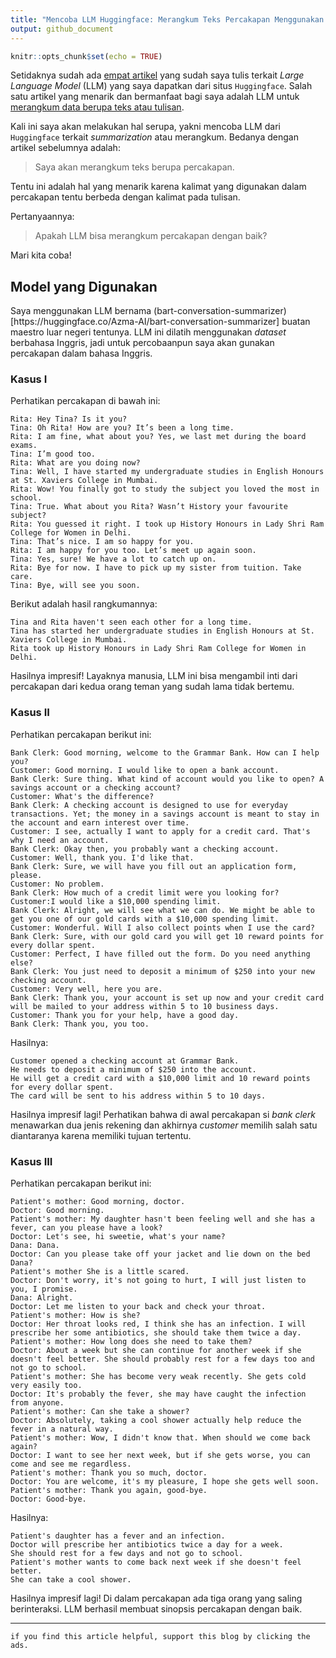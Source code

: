 ```yaml
---
title: "Mencoba LLM Huggingface: Merangkum Teks Percakapan Menggunakan AI"
output: github_document
---
```


```r
knitr::opts_chunk$set(echo = TRUE)
```

Setidaknya sudah ada [empat artikel](https://ikanx101.com/tags/#huggingface) yang sudah saya tulis terkait _Large Language Model_ (LLM) yang saya dapatkan dari situs `Huggingface`. Salah satu artikel yang menarik dan bermanfaat bagi saya adalah LLM untuk [merangkum data berupa teks atau tulisan](https://ikanx101.com/blog/sum-llm/).

Kali ini saya akan melakukan hal serupa, yakni mencoba LLM dari `Huggingface` terkait _summarization_ atau merangkum. Bedanya dengan artikel sebelumnya adalah:

> Saya akan merangkum teks berupa percakapan.

Tentu ini adalah hal yang menarik karena kalimat yang digunakan dalam percakapan tentu berbeda dengan kalimat pada tulisan.

Pertanyaannya:

> Apakah LLM bisa merangkum percakapan dengan baik?

Mari kita coba!

## Model yang Digunakan

Saya menggunakan LLM bernama (bart-conversation-summarizer)[https://huggingface.co/Azma-AI/bart-conversation-summarizer] buatan maestro luar negeri tentunya. LLM ini dilatih menggunakan _dataset_ berbahasa Inggris, jadi untuk percobaanpun saya akan gunakan percakapan dalam bahasa Inggris.

### Kasus I

Perhatikan percakapan di bawah ini:

```
Rita: Hey Tina? Is it you?
Tina: Oh Rita! How are you? It’s been a long time.
Rita: I am fine, what about you? Yes, we last met during the board exams.
Tina: I’m good too.
Rita: What are you doing now?
Tina: Well, I have started my undergraduate studies in English Honours at St. Xaviers College in Mumbai.
Rita: Wow! You finally got to study the subject you loved the most in school.
Tina: True. What about you Rita? Wasn’t History your favourite subject?
Rita: You guessed it right. I took up History Honours in Lady Shri Ram College for Women in Delhi.
Tina: That’s nice. I am so happy for you.
Rita: I am happy for you too. Let’s meet up again soon.
Tina: Yes, sure! We have a lot to catch up on.
Rita: Bye for now. I have to pick up my sister from tuition. Take care.
Tina: Bye, will see you soon.
```

Berikut adalah hasil rangkumannya:

```
Tina and Rita haven't seen each other for a long time. 
Tina has started her undergraduate studies in English Honours at St. Xaviers College in Mumbai. 
Rita took up History Honours in Lady Shri Ram College for Women in Delhi.
```

Hasilnya impresif! Layaknya manusia, LLM ini bisa mengambil inti dari percakapan dari kedua orang teman yang sudah lama tidak bertemu.

### Kasus II

Perhatikan percakapan berikut ini:

```
Bank Clerk: Good morning, welcome to the Grammar Bank. How can I help you?
Customer: Good morning. I would like to open a bank account.
Bank Clerk: Sure thing. What kind of account would you like to open? A savings account or a checking account?
Customer: What's the difference?
Bank Clerk: A checking account is designed to use for everyday transactions. Yet; the money in a savings account is meant to stay in the account and earn interest over time.
Customer: I see, actually I want to apply for a credit card. That's why I need an account.
Bank Clerk: Okay then, you probably want a checking account.
Customer: Well, thank you. I'd like that.
Bank Clerk: Sure, we will have you fill out an application form, please.
Customer: No problem.
Bank Clerk: How much of a credit limit were you looking for?
Customer:I would like a $10,000 spending limit.
Bank Clerk: Alright, we will see what we can do. We might be able to get you one of our gold cards with a $10,000 spending limit.
Customer: Wonderful. Will I also collect points when I use the card?
Bank Clerk: Sure, with our gold card you will get 10 reward points for every dollar spent.
Customer: Perfect, I have filled out the form. Do you need anything else?
Bank Clerk: You just need to deposit a minimum of $250 into your new checking account.
Customer: Very well, here you are.
Bank Clerk: Thank you, your account is set up now and your credit card will be mailed to your address within 5 to 10 business days.
Customer: Thank you for your help, have a good day.
Bank Clerk: Thank you, you too.
```

Hasilnya:

```
Customer opened a checking account at Grammar Bank. 
He needs to deposit a minimum of $250 into the account. 
He will get a credit card with a $10,000 limit and 10 reward points for every dollar spent. 
The card will be sent to his address within 5 to 10 days.
```

Hasilnya impresif lagi! Perhatikan bahwa di awal percakapan si _bank clerk_ menawarkan dua jenis rekening dan akhirnya _customer_ memilih salah satu diantaranya karena memiliki tujuan tertentu.

### Kasus III

Perhatikan percakapan berikut ini:

```
Patient's mother: Good morning, doctor.
Doctor: Good morning.
Patient's mother: My daughter hasn't been feeling well and she has a fever, can you please have a look?
Doctor: Let's see, hi sweetie, what's your name?
Dana: Dana.
Doctor: Can you please take off your jacket and lie down on the bed Dana?
Patient's mother She is a little scared.
Doctor: Don't worry, it's not going to hurt, I will just listen to you, I promise.
Dana: Alright.
Doctor: Let me listen to your back and check your throat.
Patient's mother: How is she?
Doctor: Her throat looks red, I think she has an infection. I will prescribe her some antibiotics, she should take them twice a day.
Patient's mother: How long does she need to take them?
Doctor: About a week but she can continue for another week if she doesn't feel better. She should probably rest for a few days too and not go to school.
Patient's mother: She has become very weak recently. She gets cold very easily too.
Doctor: It's probably the fever, she may have caught the infection from anyone.
Patient's mother: Can she take a shower?
Doctor: Absolutely, taking a cool shower actually help reduce the fever in a natural way.
Patient's mother: Wow, I didn't know that. When should we come back again?
Doctor: I want to see her next week, but if she gets worse, you can come and see me regardless.
Patient's mother: Thank you so much, doctor.
Doctor: You are welcome, it's my pleasure, I hope she gets well soon.
Patient's mother: Thank you again, good-bye.
Doctor: Good-bye.
```

Hasilnya:

```
Patient's daughter has a fever and an infection. 
Doctor will prescribe her antibiotics twice a day for a week. 
She should rest for a few days and not go to school. 
Patient's mother wants to come back next week if she doesn't feel better. 
She can take a cool shower.
```

Hasilnya impresif lagi! Di dalam percakapan ada tiga orang yang saling berinteraksi. LLM berhasil membuat sinopsis percakapan dengan baik.


---

`if you find this article helpful, support this blog by clicking the ads.`
